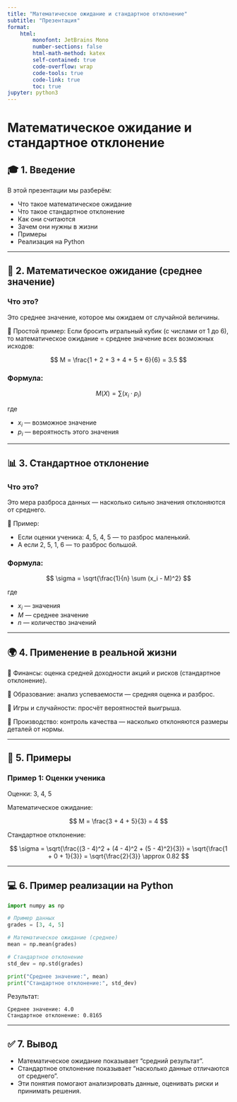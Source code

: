```yaml
---
title: "Математическое ожидание и стандартное отклонение"
subtitle: "Презентация"
format:
    html:
        monofont: JetBrains Mono
        number-sections: false
        html-math-method: katex
        self-contained: true
        code-overflow: wrap
        code-tools: true
        code-link: true
        toc: true
jupyter: python3
---
```


# Математическое ожидание и стандартное отклонение

## 🎓 1. Введение

В этой презентации мы разберём:

- Что такое математическое ожидание
- Что такое стандартное отклонение
- Как они считаются
- Зачем они нужны в жизни
- Примеры
- Реализация на Python

---

## 📐 2. Математическое ожидание (среднее значение)

### Что это?

Это среднее значение, которое мы ожидаем от случайной величины.

📌 Простой пример:
Если бросить игральный кубик (с числами от 1 до 6), то математическое ожидание = среднее значение всех возможных исходов:

$$
M = \frac{1 + 2 + 3 + 4 + 5 + 6}{6} = 3.5
$$

### Формула:

$$
M(X) = \sum (x_i \cdot p_i)
$$

где

- $x_i$ — возможное значение  
- $p_i$ — вероятность этого значения  

---

## 📊 3. Стандартное отклонение

### Что это?

Это мера разброса данных — насколько сильно значения отклоняются от среднего.

📌 Пример:

- Если оценки ученика: 4, 5, 4, 5 — то разброс маленький.
- А если 2, 5, 1, 6 — то разброс большой.

### Формула:

$$
\sigma = \sqrt{\frac{1}{n} \sum (x_i - M)^2}
$$

где  

- $x_i$ — значения  
- $M$ — среднее значение  
- $n$ — количество значений

---

## 🌍 4. Применение в реальной жизни

🔹 Финансы: оценка средней доходности акций и рисков (стандартное отклонение).

🔹 Образование: анализ успеваемости — средняя оценка и разброс.

🔹 Игры и случайности: просчёт вероятностей выигрыша.

🔹 Производство: контроль качества — насколько отклоняются размеры деталей от нормы.

---

## 🧮 5. Примеры

### Пример 1: Оценки ученика

Оценки: 3, 4, 5

Математическое ожидание:

$$
M = \frac{3 + 4 + 5}{3} = 4
$$

Стандартное отклонение:

$$
\sigma = \sqrt{\frac{(3 - 4)^2 + (4 - 4)^2 + (5 - 4)^2}{3}} = \sqrt{\frac{1 + 0 + 1}{3}} = \sqrt{\frac{2}{3}} \approx 0.82
$$

---

## 💻 6. Пример реализации на Python

```python
import numpy as np

# Пример данных
grades = [3, 4, 5]

# Математическое ожидание (среднее)
mean = np.mean(grades)

# Стандартное отклонение
std_dev = np.std(grades)

print("Среднее значение:", mean)
print("Стандартное отклонение:", std_dev)
```

Результат:

```text
Среднее значение: 4.0  
Стандартное отклонение: 0.8165
```

---

## ✅ 7. Вывод

- Математическое ожидание показывает "средний результат".
- Стандартное отклонение показывает "насколько данные отличаются от среднего".
- Эти понятия помогают анализировать данные, оценивать риски и принимать решения.
